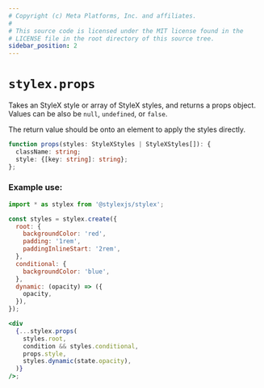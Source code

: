 ```yaml
---
# Copyright (c) Meta Platforms, Inc. and affiliates.
#
# This source code is licensed under the MIT license found in the
# LICENSE file in the root directory of this source tree.
sidebar_position: 2
---
```


# `stylex.props`

Takes an StyleX style or array of StyleX styles, and returns a props object.
Values can be also be `null`, `undefined`, or `false`.

The return value should be onto an element to apply the styles directly.

```ts
function props(styles: StyleXStyles | StyleXStyles[]): {
  className: string;
  style: {[key: string]: string};
};
```

### Example use:

```jsx
import * as stylex from '@stylexjs/stylex';

const styles = stylex.create({
  root: {
    backgroundColor: 'red',
    padding: '1rem',
    paddingInlineStart: '2rem',
  },
  conditional: {
    backgroundColor: 'blue',
  },
  dynamic: (opacity) => ({
    opacity,
  }),
});

<div
  {...stylex.props(
    styles.root,
    condition && styles.conditional,
    props.style,
    styles.dynamic(state.opacity),
  )}
/>;
```
